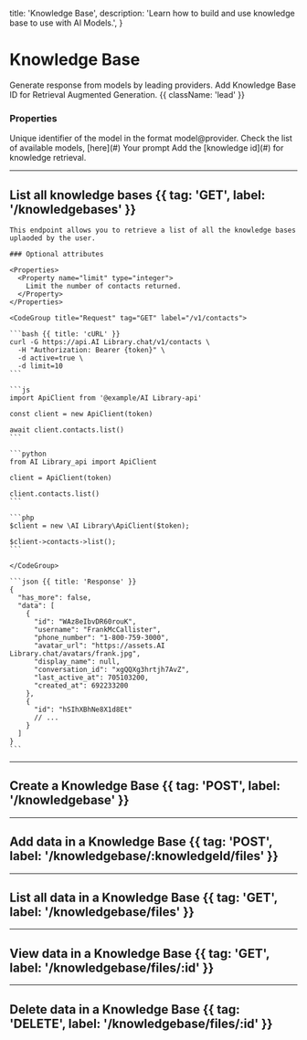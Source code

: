   title: 'Knowledge Base',
  description:
    'Learn how to build and use knowledge base to use with AI Models.',
}

# Knowledge Base

Generate response from models by leading providers. Add Knowledge Base ID for Retrieval Augmented Generation. {{ className: 'lead' }}

### Properties

<Properties>
  <Property name="modelId" type="string" required="true">
    Unique identifier of the model in the format model@provider. Check the list
    of available models, [here](#)
  </Property>
  <Property name="prompt" type="string" required="true">
    Your prompt
  </Property>
  <Property name="knowledgeId" type="string">
    Add the [knowledge id](#) for knowledge retrieval.
  </Property>
</Properties>

---

## List all knowledge bases {{ tag: 'GET', label: '/knowledgebases' }}

<Row>
  <Col>

    This endpoint allows you to retrieve a list of all the knowledge bases uplaoded by the user. 

    ### Optional attributes

    <Properties>
      <Property name="limit" type="integer">
        Limit the number of contacts returned.
      </Property>
    </Properties>

  </Col>
  <Col sticky>

    <CodeGroup title="Request" tag="GET" label="/v1/contacts">

    ```bash {{ title: 'cURL' }}
    curl -G https://api.AI Library.chat/v1/contacts \
      -H "Authorization: Bearer {token}" \
      -d active=true \
      -d limit=10
    ```

    ```js
    import ApiClient from '@example/AI Library-api'

    const client = new ApiClient(token)

    await client.contacts.list()
    ```

    ```python
    from AI Library_api import ApiClient

    client = ApiClient(token)

    client.contacts.list()
    ```

    ```php
    $client = new \AI Library\ApiClient($token);

    $client->contacts->list();
    ```

    </CodeGroup>

    ```json {{ title: 'Response' }}
    {
      "has_more": false,
      "data": [
        {
          "id": "WAz8eIbvDR60rouK",
          "username": "FrankMcCallister",
          "phone_number": "1-800-759-3000",
          "avatar_url": "https://assets.AI Library.chat/avatars/frank.jpg",
          "display_name": null,
          "conversation_id": "xgQQXg3hrtjh7AvZ",
          "last_active_at": 705103200,
          "created_at": 692233200
        },
        {
          "id": "hSIhXBhNe8X1d8Et"
          // ...
        }
      ]
    }
    ```

  </Col>
</Row>

---

## Create a Knowledge Base {{ tag: 'POST', label: '/knowledgebase' }}

---

## Add data in a Knowledge Base {{ tag: 'POST', label: '/knowledgebase/:knowledgeId/files' }}

---

## List all data in a Knowledge Base {{ tag: 'GET', label: '/knowledgebase/files' }}

---

## View data in a Knowledge Base {{ tag: 'GET', label: '/knowledgebase/files/:id' }}

---

## Delete data in a Knowledge Base {{ tag: 'DELETE', label: '/knowledgebase/files/:id' }}